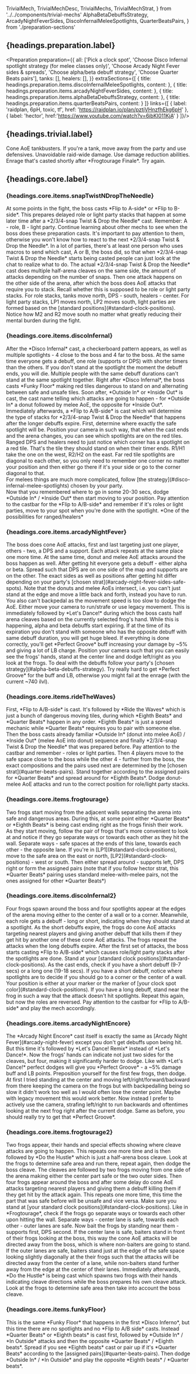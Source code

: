   TrivialMech,
  TrivialMechDesc,
  TrivialMechs,
  TrivialMechStrat,
} from '../../components/trivial-mechs'
  AlphaBetaDebuffsStrategy,
  ArcadyNightFeverSides,
  DiscoInfernalMeleeSpotlights, QuarterBeatsPairs,
} from './preparation-sections'

## {headings.preparation.label}

<Preparation preparation={{
  all: ['Pick a clock spot', 'Choose Disco Infernal spotlight strategy (for melee classes only)', 'Choose Arcady Night Fever sides & spreads', 'Choose alpha/beta debuff strategy', 'Choose Quarter Beats pairs'],
  tanks: [],
  healers: [],
}} extraSections={[
  {
    title: headings.preparation.items.discoInfernalMeleeSpotlights,
    content: <DiscoInfernalMeleeSpotlights />
  },
  {
    title: headings.preparation.items.arcadyNightFeverSides,
    content: <ArcadyNightFeverSides />
  },
  {
    title: headings.preparation.items.alphaBetaDebuffsStrategy,
    content: <AlphaBetaDebuffsStrategy />
  },
  {
    title: headings.preparation.items.quarterBeatsPairs,
    content: <QuarterBeatsPairs />
  }
]} links={[
  {
    label: 'raidplan, 6pH, toxic, tf',
    href: 'https://raidplan.io/plan/pztjVHnzfhEkg6pH'
  },
  {
    label: 'hector',
    href:'https://www.youtube.com/watch?v=6ibKI011KjA'
  }
]}/>


## {headings.trivial.label}

<TrivialMechs duty="m5s">
  <TrivialMech label={headings.trivial.items.deepCut} type="tank" video="deep_cut.webm">
    <TrivialMechDesc>Cone AoE tankbusters.</TrivialMechDesc>
    <TrivialMechStrat>If you're a tank, move away from the party and use defensives.</TrivialMechStrat>
  </TrivialMech>
  <TrivialMech label={headings.trivial.items.celebrateGoodTimes} type="healer" video="celebrate_good_times.webm">
    <TrivialMechDesc>Unavoidable raid-wide damage.</TrivialMechDesc>
    <TrivialMechStrat>Use damage reduction abilities.</TrivialMechStrat>
  </TrivialMech>
  <TrivialMech label={headings.trivial.items.highNrgFever} video="frogtourage_finale_high_nrg_fever.webm">
    <TrivialMechDesc>Enrage that's casted shortly after *Frogtourage Finale*.</TrivialMechDesc>
    <TrivialMechStrat>Try again.</TrivialMechStrat>
  </TrivialMech>
</TrivialMechs>

## {headings.core.label}

### {headings.core.items.snapTwistNDropTheNeedle}

<CoreMech>
  <CoreMechDesc>At some points in the fight, the boss casts *Flip to A-side* or *Flip to B-side*. This prepares delayed role or light party stacks that happen at some later time after a *2/3/4-snap Twist & Drop the Needle* cast.</CoreMechDesc>
  <CoreMechStrat>Remember: A - role, B - light party. Continue learning about other mechs to see when the boss does these preparation casts. It's important to pay attention to them, otherwise you won't know how to react to the next *2/3/4-snap Twist & Drop the Needle*. In a lot of parties, there's at least one person who uses macros to send which cast, A or B, the boss did, so that when *2/3/4-snap Twist & Drop the Needle* starts being casted people can just look at the chat to realize what to do.</CoreMechStrat>
</CoreMech>

<CoreMechVideo duty='m5s' filename="flip_to_b.webm" />

<CoreMech>
  <CoreMechDesc>The actual *2/3/4-snap Twist & Drop the Needle* cast does multiple half-arena cleaves on the same side, the amount of attacks depending on the number of snaps. Then one attack happens on the other side of the arena, after which the boss does AoE attacks that require you to stack.</CoreMechDesc>
  <CoreMechStrat>Recall whether this is supposed to be role or light party stacks. For role stacks, tanks move north, DPS - south, healers - center. For light party stacks, LP1 moves north, LP2 moves south, light parties are formed based on the [standard positions](#standard-clock-positions). Notice how M2 and R2 move south no matter what greatly reducing their mental burden during the fight.</CoreMechStrat>
</CoreMech>

<CoreMechVideo duty='m5s' filename="4_snap_twist_n_drop_the_needle.webm" note="Here a Flip to B-side was cast some time before, which requires light party stacks. Thus, as an M2, the reaper stood south, along with other LP2 members."/>

<CoreMechVideo duty='m5s' filename="flip_a_2_snap_twist_n_drop_the_needle.webm" note="Flip to A-side was cast before, so people stacked by their roles. As an M2 (the easy noob spot), the reaper still keeps standing south."/>

### {headings.core.items.discoInfernal}

<CoreMech>
  <CoreMechDesc>After the *Disco Infernal* cast, a checkerboard pattern appears, as well as multiple spotlights - 4 close to the boss and 4 far to the boss. At the same time everyone gets a debuff, one role (supports or DPS) with shorter timers than the others. If you don't stand at the spotlight the moment the debuff ends, you will die. Multiple people with the same debuff durations can't stand at the same spotlight together. Right after *Disco Infernal*, the boss casts *Funky Floor* making red tiles dangerous to stand on and alternating between safe and unsafe tiles. Soon after, *Outside In* or *Inside Out* is cast, the cast name telling which attacks are going to happen - for *Outside In* a donut followed by melee AoE, the opposite for *Inside Out*. Immediately afterwards, a *Flip to A/B-side* is cast which will determine the type of stacks for *2/3/4-snap Twist & Drop the Needle* that happens after the longer debuffs expire.</CoreMechDesc>
  <CoreMechStrat>First, determine where exactly the safe spotlight will be. Position your camera in such way, that when the cast ends and the arena changes, you can see which spotlights are on the red tiles. Ranged DPS and healers need to just notice which corner has a spotlight on a red tile. That's the tile they should stand on when their timer ends. R1/H1 take the one on the west, R2/H2 on the east. Far red tile spotlights are diagonal to each other, so you only need to remember one corner no matter your position and then either go there if it's your side or go to the corner diagonal to that.
    <br />For melees things are much more complicated, follow [the strategy](#disco-infernal-melee-spotlights) chosen by your party.
    <br />Now that you remembered where to go in some 20-30 secs, dodge *Outside In* / *Inside Out* then start moving to your position. Pay attention to the castbar for the *Flip to A/B-side* and remember if it's roles or light parties, move to your spot when you're done with the spotlight.</CoreMechStrat>
</CoreMech>

<ExportedImage src={diRanged} alt="di ranged" className="lg:max-w-[500px] self-center"/>
<span className="self-center -mt-4">*One of the possibilities for ranged/healers*</span>

<CoreMechVideo duty='m5s' filename="disco_infernal.webm" note="As an M2, following the raidplan for melee spotlights, the reaper focused on the eastern and southern sides of the arena before the cast ended. The red tile spotlight is on the east, so the safe tile spotlight is on the south. The timer is short, which means safe tile spotlight is the one to go to. The reaper dodges AoE attacks and stays around the right spotlight and realizing that as an M2, there's no need to go anywhere else for the cleave attacks. In the distance, you can see a far red tile spotlight at the northeast corner appearing when the arena changes, where the red mage and the sage move for their debuffs."/>

### {headings.core.items.arcadyNightFever}


<CoreMech>
  <CoreMechDesc>The boss does cone AoE attacks, first and last targeting just one player, others - two, a DPS and a support. Each attack repeats at the same place one more time. At the same time, donut and melee AoE attacks around the boss happen as well. After getting hit everyone gets a debuff - either alpha or beta.</CoreMechDesc>
  <CoreMechStrat>Spread such that DPS are on one side of the map and supports are on the other. The exact sides as well as positions after getting hit differ depending on your party's [chosen strat](#arcady-night-fever-sides-safe-spots). Note that the donuts and melee AoEs intersect, i.e. you can't just stand at the edge and move a little back and forth, instead you have to run. You also can't backpedal as the movement speed is too slow to dodge the AoE. Either move your camera to run/strafe or use legacy movement.</CoreMechStrat>
</CoreMech>

<CoreMechVideo duty='m5s' filename="arcady_night_feverf.webm" note="As an M2, following the raidplan strat, the reaper stood on the eastern side of the arena. To quickly run away from the AoE, left/right keybinds are set to strafe left/right. The reaper moves the camera left using RMB, then presses A, thus running to the left."/>

<CoreMech>
  <CoreMechDesc>This is immediately followed by *Let's Dance!* during which the boss casts half arena cleaves based on the currently selected frog's hand. While this is happening, alpha and beta debuffs start expiring. If at the time of its expiration you don't stand with someone who has the opposite debuff with same debuff duration, you will get huge bleed. If everything is done correctly, you'll get *Perfect Groove* buff increasing your damage by ~5% and giving a lot of LB charge.</CoreMechDesc>
  <CoreMechStrat>Position your camera such that you can easily see the frogs' hands, stand at the center line and dodge left/right as you look at the frogs. To deal with the debuffs follow your party's [chosen strategy](#alpha-beta-debuffs-strategy). Try really hard to get *Perfect Groove* for the buff and LB, otherwise you might fail at the enrage (with the current ~740 ilvl).</CoreMechStrat>
</CoreMech>

<CoreMechVideo duty='m5s' filename="lets_dance.webm" note="The reaper first looked at the frog to determine the safe side, then, following the conga strat, at ~60-70% of the cast peeked at the debuff timer and saw 20 secs, which meant being at the furthest tile."/>

### {headings.core.items.rideTheWaves}

<CoreMech>
  <CoreMechDesc>First, *Flip to A/B-side* is cast. It's followed by *Ride the Waves* which is just a bunch of dangerous moving tiles, during which *Eighth Beats* and *Quarter Beats* happen in any order. *Eighth Beats* is just a spread mechanic while *Quarter Beats* requires you to pair with someone else. Then the boss casts already familiar *Outside In* (donut into melee AoE) / *Inside Out* (melee AoE into donut) sequence and finally *2/3/4-snap Twist & Drop the Needle* that was prepared before.</CoreMechDesc>
  <CoreMechStrat>Pay attention to the castbar and remember - roles or light parties. Then 4 players move to the safe space close to the boss while the other 4 - further from the boss, the exact compositions and the pairs used next are determined by the [chosen strat](#quarter-beats-pairs). Stand together according to the assigned pairs for *Quarter Beats* and spread around for *Eighth Beats*. Dodge donut-melee AoE attacks and run to the correct position for role/light party stacks.</CoreMechStrat>
</CoreMech>

<CoreMechVideo duty='m5s' filename="ride_the_waves.webm" note="As an M2, following the raidplan, the reaper stood in the safe space closer to the boss and paired with OT for Quarter Beats. Flip to B-side was cast before so light party stacks happen after dodging donut-melee AoE attacks."/>

### {headings.core.items.frogtourage}

<CoreMech>
  <CoreMechDesc>Two frogs start moving from the adjacent walls separating the arena into safe and dangerous areas. During this, at some point either *Quarter Beats* or *Eighth Beats* is being cast ending right as the frogs finish their work.</CoreMechDesc>
  <CoreMechStrat>As they start moving, follow the pair of frogs that's more convenient to look at and notice if they go separate ways or towards each other as they hit the wall. Separate ways - safe spaces at the ends of this lane, towards each other - the opposite lane. If you're in [LP1](#standard-clock-positions), move to the safe area on the east or north, [LP2](#standard-clock-positions) - west or south. Then either spread around - supports left, DPS right or form the assigned pairs (note that if you follow hector strat, this *Quarter Beats* pairing uses standard melee-with-melee pairs, not the ones assigned for other *Quarter Beats*)</CoreMechStrat>
</CoreMech>


<CoreMechVideo duty='m5s' filename="frogtourage.webm" note="The reaper decided to look at the frogs moving east-west as that was more comfortable, moving west as a member of LP2 and stacking with the MT when it became apparent that this is the safe lane."/>

### {headings.core.items.discoInfernal2}


<CoreMech>
  <CoreMechDesc>Four frogs spawn around the boss and four spotlights appear at the edges of the arena moving either to the center of a wall or to a corner. Meanwhile, each role gets a debuff - long or short, indicating when they should stand at a spotlight. As the short debuffs expire, the frogs do cone AoE attacks targeting nearest players and giving another debuff that kills them if they get hit by another one of these cone AoE attacks. The frogs repeat the attacks when the long debuffs expire. After the first set of attacks, the boss starts casting *Flip to A/B-side* which causes role/light party stacks after the spotlights are done.</CoreMechDesc>
  <CoreMechStrat>Stand at your [standard clock positions](#standard-clock-positions). As the cast ends, check if you have a short debuff (9-7 secs) or a long one (19-18 secs). If you have a short debuff, notice where spotlights are to decide if you should go to a corner or the center of a wall. Your position is either at your marker or the marker of [your clock spot color](#standard-clock-positions). If you have a long debuff, stand near the frog in such a way that the attack doesn't hit spotlights.  Repeat this again, but now the roles are reversed. Pay attention to the castbar for *Flip to A/B-side* and play the mech accordingly.</CoreMechStrat>
</CoreMech>


<CoreMechVideo duty='m5s' filename="disco_infernal_2.webm" note="As an M2, the reaper stood at 3, looking at the debuffs at the end of the cast. Short timer - quick camera move: no spotlight at the center yet which means it's moving there. After getting the spotlight, the reaper stands in front of the frog to make sure that the attack hits the previous spotlight position and not the current one with a support standing there."/>

### {headings.core.items.arcadyNightEncore}

<CoreMech>
  <CoreMechDesc>The *Arcady Night Encore* cast itself is exactly the same as [Arcady Night Fever](#arcady-night-fever) except you don't get debuffs upon being hit. But this time it's followed by *Let's Dance! Remix* instead of *Let's Dance!*. Now the frogs' hands can indicate not just two sides for the cleaves, but four, making it significantly harder to dodge. Like with *Let's Dance!* perfect dodges will give you *Perfect Groove* - a ~5% damage buff and LB points.</CoreMechDesc>
  <CoreMechStrat>Preposition yourself for the first few frogs, then dodge. At first I tried standing at the center and moving left/right/forward/backward from there keeping the camera on the frogs but with backpedalling being so slow it didn't work too well as I would often lose the center point. Maybe with legacy movement this would work better. Now instead I prefer to actively use the camera, strafing left/right to run backwards and oftentimes looking at the next frog right after the current dodge. Same as before, you should really try to get that *Perfect Groove*.</CoreMechStrat>
</CoreMech>


<CoreMechVideo duty='m5s' filename="lets_dance_remix.webm" note=""/>

### {headings.core.items.frogtourage2}

<CoreMech>
  <CoreMechDesc>Two frogs appear, their hands and special effects showing where cleave attacks are going to happen. This repeats one more time and is then followed by *Do the Hustle* which is just a half-arena boss cleave.</CoreMechDesc>
  <CoreMechStrat>Look at the frogs to determine safe area and run there, repeat again, then dodge the boss cleave.</CoreMechStrat>
</CoreMech>


<CoreMechVideo duty='m5s' filename="frogtourage_2.webm" note=""/>

<CoreMech>
  <CoreMechDesc>The cleaves are followed by two frogs moving from one side of the arena making either the center part safe or the two outer sides. Then four frogs appear around the boss and after some delay do cone AoE attacks targeting nearest players and giving them a debuff killing them if they get hit by the attack again. This repeats one more time, this time the part that was safe before will be unsafe and vice versa.</CoreMechDesc>
  <CoreMechStrat>Make sure you stand at [your standard clock positions](#standard-clock-positions). Like in *Frogtourage*, check if the frogs go separate ways or towards each other upon hitting the wall. Separate ways - center lane is safe, towards each other - outer lanes are safe. Now bait the frogs by standing near them - supports first, DPS second. If the center lane is safe, baiters stand in front of their frogs looking at the boss, this way the cone AoE attacks will be directed away from the boss, which is where non-baiters are going to stand. If the outer lanes are safe, baiters stand just at the edge of the safe space looking slightly diagonally at the their frogs such that the attacks will be directed away from the center of a lane, while non-baiters stand further away from the edge at the center of their lanes.</CoreMechStrat>
</CoreMech>

<CoreMechVideo duty='m5s' filename="frogtourage_2_cont.webm" note="As an M2, the reaper stood at 3 and looked at the frogs hitting the wall - they went separate ways, thus making center lane safe. Knowing that supports are the first to bait, the reaper stood right in the boss. For the next pair of frogs, it was DPS's turn to bait so the reaper stood right at the edge of the safe area aiming the cone attack further away from the center"/>

<CoreMech>
  <CoreMechDesc>Immediately afterwards, *Do the Hustle* is being cast which spawns two frogs with their hands indicating cleave directions while the boss prepares his own cleave attack.</CoreMechDesc>
  <CoreMechStrat>Look at the frogs to determine safe area then take into account the boss cleave.</CoreMechStrat>
</CoreMech>


<CoreMechVideo duty='m5s' filename="f2_do_the_hustle.webm" note=""/>

### {headings.core.items.funkyFloor}

<CoreMech>
  <CoreMechDesc>This is the same *Funky Floor* that happens in the first *Disco Inferno*, but this time there are no spotlights and no *Flip to A/B side* casts. Instead *Quarter Beats* or *Eighth beats* is cast first, followed by *Outside In* / *In Outside* attacks and then the opposite *Quarter Beats* / *Eighth beats*.</CoreMechDesc>
  <CoreMechStrat>Spread if you see *Eighth beats* cast or pair up if it's *Quarter Beats* according to the [assigned pairs](#quarter-beats-pairs). Then dodge *Outside In* / *In Outside* and play the opposite *Eighth beats* / *Quarter beats*. </CoreMechStrat>
</CoreMech>

<CoreMechVideo duty='m5s' filename="funky_floor_2.webm" note="Following the raidplan pair assignments, as an M2, the reaper paired up with the OT for Quarter Beats."/>
